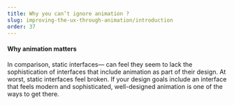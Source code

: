 ```yaml
---
title: Why you can’t ignore animation ?
slug: improving-the-ux-through-animation/introduction
order: 37
---
```


<Article
    first="Why you can’t ignore"
    second="animation in digital interfaces"
    introduction="The increased use of interface animations started with smartphones and native apps, but now they can be found almost everywhere. Even major operating systems like Windows and OSX have begun using animation as a core part of their design and interactions."
>

#### Why animation matters

In comparison, static interfaces— can feel they seem to lack the sophistication of interfaces that include animation as part of their design. At worst, static interfaces feel broken. If your design goals include an interface that feels modern and sophisticated, well-designed animation is one of the ways to get there.

</Article>
